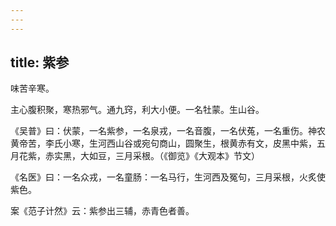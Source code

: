 ```yaml
---
---
---
```

title: 紫参
---



味苦辛寒。

主心腹积聚，寒热邪气。通九窍，利大小便。一名牡蒙。生山谷。

《吴普》曰：伏蒙，一名紫参，一名泉戎，一名音腹，一名伏菟，一名重伤。神农黄帝苦，李氏小寒，生河西山谷或宛句商山，圆聚生，根黄赤有文，皮黑中紫，五月花紫，赤实黑，大如豆，三月采根。（《御览》《大观本》节文）

《名医》曰：一名众戎，一名童肠：一名马行，生河西及冤句，三月采根，火炙使紫色。

案《范子计然》云：紫参出三辅，赤青色者善。